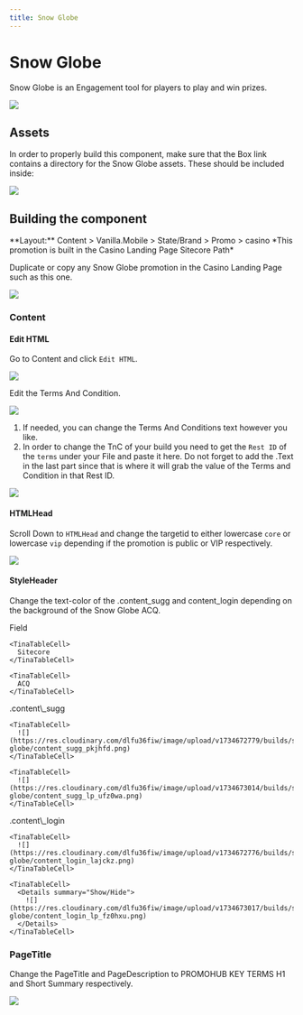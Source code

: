 ```yaml
---
title: Snow Globe
---
```


# Snow Globe

Snow Globe is an Engagement tool for players to play and win prizes.

![](https://res.cloudinary.com/dlfu36fiw/image/upload/v1734660318/builds/snow-globe/headerimg_rvissr.png)

## Assets

<Admonition type="info" title="Required Assets">
  In order to properly build this component, make sure that the Box link contains a directory for the Snow Globe assets. These should be included inside:

  ![](https://res.cloudinary.com/dlfu36fiw/image/upload/v1734660557/builds/snow-globe/snow-globe-assets_zrwr8m.png)
</Admonition>

## Building the component

<Admonition type="info" title="SiteCore Path">
  **Layout:**
  Content > Vanilla.Mobile > State/Brand > Promo > casino
  *This promotion is built in the Casino Landing Page Sitecore Path*
</Admonition>

Duplicate or copy any Snow Globe promotion in the Casino Landing Page such as this one.

![](https://res.cloudinary.com/dlfu36fiw/image/upload/v1734661800/builds/snow-globe/duplication_tdm9vb.png)

### Content

#### Edit HTML

Go to Content and click `Edit HTML`.

![](https://res.cloudinary.com/dlfu36fiw/image/upload/v1734661960/builds/snow-globe/content_kpzix8.png)

Edit the Terms And Condition.

![](https://res.cloudinary.com/dlfu36fiw/image/upload/v1734662528/builds/snow-globe/content-edithtml_lnlgpq.png)

1. If needed, you can change the Terms And Conditions text however you like.
2. In order to change the TnC of your build you need to get the `Rest ID` of the `terms` under your File and paste it here. Do not forget to add the .Text in the last part since that is where it will grab the value of the Terms and Condition in that Rest ID.

![](https://res.cloudinary.com/dlfu36fiw/image/upload/v1734662968/builds/snow-globe/content-TnCrestID_nfsoxi.png)

#### HTMLHead

Scroll Down to `HTMLHead` and change the targetid to either lowercase `core` or lowercase `vip` depending if the promotion is public or VIP respectively.

![](https://res.cloudinary.com/dlfu36fiw/image/upload/v1734663405/builds/snow-globe/content-htmlhead-targetid_em6xnu.png)

#### StyleHeader

Change the text-color of the .content\_sugg and content\_login depending on the background of the Snow Globe ACQ.

<TinaTable topHeader={true}>
  <TinaTableRow>
    <TinaTableCell>
      Field
    </TinaTableCell>

    <TinaTableCell>
      Sitecore
    </TinaTableCell>

    <TinaTableCell>
      ACQ
    </TinaTableCell>
  </TinaTableRow>

  <TinaTableRow>
    <TinaTableCell>
      .content\_sugg
    </TinaTableCell>

    <TinaTableCell>
      ![](https://res.cloudinary.com/dlfu36fiw/image/upload/v1734672779/builds/snow-globe/content_sugg_pkjhfd.png)
    </TinaTableCell>

    <TinaTableCell>
      ![](https://res.cloudinary.com/dlfu36fiw/image/upload/v1734673014/builds/snow-globe/content_sugg_lp_ufz0wa.png)
    </TinaTableCell>
  </TinaTableRow>

  <TinaTableRow>
    <TinaTableCell>
      .content\_login
    </TinaTableCell>

    <TinaTableCell>
      ![](https://res.cloudinary.com/dlfu36fiw/image/upload/v1734672776/builds/snow-globe/content_login_lajckz.png)
    </TinaTableCell>

    <TinaTableCell>
      <Details summary="Show/Hide">
        ![](https://res.cloudinary.com/dlfu36fiw/image/upload/v1734673017/builds/snow-globe/content_login_lp_fz0hxu.png)
      </Details>
    </TinaTableCell>
  </TinaTableRow>
</TinaTable>

### PageTitle

Change the PageTitle and PageDescription to PROMOHUB KEY TERMS H1 and Short Summary respectively.

![](https://res.cloudinary.com/dlfu36fiw/image/upload/v1734673391/builds/snow-globe/pagetitle_ue5qgm.png)
